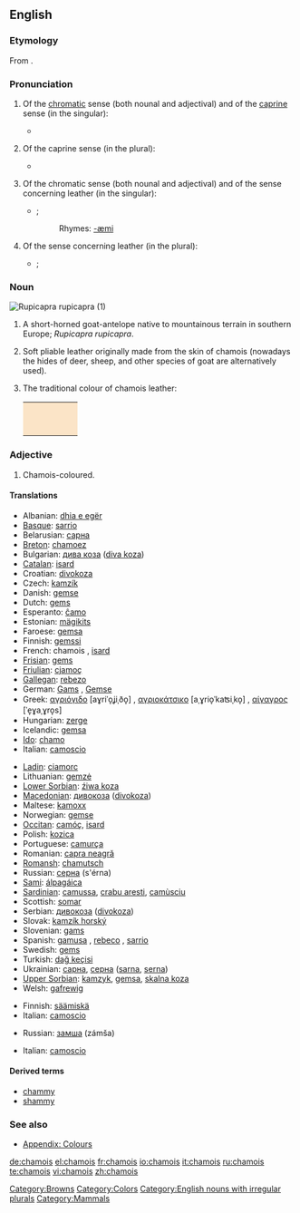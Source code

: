 ==English==
{{wikipedia}}

===Etymology===
From {{F.}}.

===Pronunciation===
# Of the [[chromatic]] sense (both nounal and adjectival) and of the [[caprine]] sense (in the singular):
#* {{RP}} {{IPA|/ˈʃæmwɑː/}}
# Of the caprine sense (in the plural):
#* {{RP}} {{IPA|/ˈʃæmwɑːz/}}
# Of the chromatic sense (both nounal and adjectival) and of the sense concerning leather (in the singular):
#* {{RP}} {{IPA|/ˈʃæmi/}}; {{SAMPA|/'S{mi/}}
#*:Rhymes: [[Rhymes:English:-æmi|-æmi]]
# Of the sense concerning leather (in the plural):
#* {{RP}} {{IPA|/ˈʃæmiz/}}; {{SAMPA|/'S{miz/}}

===Noun===
[[Image:Rupicapra rupicapra 0.jpg|thumb|''Rupicapra rupicapra'' (1)]]
{{en-noun|chamois}}

# A short-horned goat-antelope native to mountainous terrain in southern Europe; ''Rupicapra rupicapra''.
# {{italbrac|Usually as “chamois leather”}} Soft pliable leather originally made from the skin of chamois (nowadays the hides of deer, sheep, and other species of goat are alternatively used).
# {{colour}} The traditional colour of chamois leather: <table><tr><td bgcolor="#FBE4C7" width="80">&nbsp; </td></tr></table>

===Adjective===
{{en-adj|-}}

# Chamois-coloured.

====Translations====
{{trans-top|goat}}
*Albanian: [[dhia e egër]]
*[[Basque]]: [[sarrio]]
*Belarusian: [[сарна]]
*[[Breton]]: [[chamoez]]
*Bulgarian: [[дива коза]] ([[diva koza]])
*[[Catalan]]: [[isard]]
*Croatian: [[divokoza]]
*Czech: [[kamzík]]
*Danish: [[gemse]]
*Dutch: [[gems]] {{f}}
*Esperanto: [[ĉamo]]
*Estonian: [[mägikits]]
*Faroese: [[gemsa]]
*Finnish: [[gemssi]]
*French: chamois {{m}}, [[isard]] {{m}}
*[[Frisian]]: [[gems]]
*[[Friulian]]: [[cjamoç]]
*[[Gallegan]]: [[rebezo]]
*German: [[Gams]] {{f}}, [[Gemse]] {{f}}
*Greek: [[αγριόγιδο]] [aɣriˈo̞ʝiˌðo̞] {{n}}, [[αγριοκάτσικο]] [aˌɣrio̞ˈkaʦiˌko̞] {{n}}, [[αίγαγρος]] [ˈe̞ɣaˌɣro̞s] {{m}}
*Hungarian: [[zerge]]
*Icelandic: [[gemsa]]
*[[Ido]]: [[chamo]]
*Italian: [[camoscio]] {{m}}
{{trans-mid}}
*[[Ladin]]: [[ciamorc]]
*Lithuanian: [[gemzė]]
*[[Lower Sorbian]]: [[źiwa koza]]
*[[Macedonian]]: [[дивокоза]] ([[divokoza]])
*Maltese: [[kamoxx]]
*Norwegian: [[gemse]]
*[[Occitan]]: [[camóç]], [[isard]]
*Polish: [[kozica]] '' ''
*Portuguese: [[camurça]]
*Romanian: [[capra neagră]]
*[[Romansh]]: [[chamutsch]]
*Russian: [[серна]] (s'érna) {{f}}
*[[Sami]]: [[álpagáica]]
*[[Sardinian]]: [[camussa]], [[crabu aresti]], [[camùsciu]]
*Scottish: [[somar]]
*Serbian: [[дивокоза]] ([[divokoza]])
*Slovak: [[kamzík horský]]
*Slovenian: [[gams]]
*Spanish: [[gamusa]] {{f}}, [[rebeco]] {{m}}, [[sarrio]] {{m}}
*Swedish: [[gems]]
*Turkish: [[dağ keçisi]]
*Ukrainian: [[сарна]], [[серна]] ([[sarna]], [[serna]])
*[[Upper Sorbian]]: [[kamzyk]], [[gemsa]], [[skalna koza]]
*Welsh: [[gafrewig]]
{{trans-bottom}}

{{trans-top|cloth}}
*Finnish: [[säämiskä]]
*Italian: [[camoscio]]
{{trans-mid}}
*Russian: [[замша]] (zámša) {{f}}
{{trans-bottom}}

{{trans-top|colour}}
*Italian: [[camoscio]]
{{trans-mid}}
{{trans-bottom}}

====Derived terms====
* [[chammy]]
* [[shammy]]

===See also===
*[[Wiktionary Appendix:Colours|Appendix: Colours]]

[[Category:Browns]]
[[Category:Colors]]
[[Category:English nouns with irregular plurals]]
[[Category:Mammals]]

[[de:chamois]]
[[el:chamois]]
[[fr:chamois]]
[[io:chamois]]
[[it:chamois]]
[[ru:chamois]]
[[te:chamois]]
[[vi:chamois]]
[[zh:chamois]]